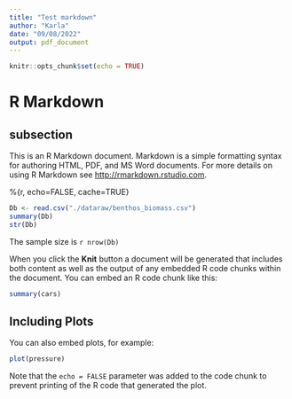 ```yaml
---
title: "Test markdown"
author: "Karla"
date: "09/08/2022"
output: pdf_document
---
```


```r
knitr::opts_chunk$set(echo = TRUE)
```

# R Markdown

## subsection

This is an R Markdown document. Markdown is a simple formatting syntax for authoring HTML, PDF, and MS Word documents. For more details on using R Markdown see <http://rmarkdown.rstudio.com>.

%{r, echo=FALSE, cache=TRUE}

```r
Db <- read.csv("./dataraw/benthos_biomass.csv")
summary(Db)
str(Db)

```

The sample size is `r nrow(Db)`



When you click the **Knit** button a document will be generated that includes both content as well as the output of any embedded R code chunks within the document. You can embed an R code chunk like this:

```r
summary(cars)
```

## Including Plots

You can also embed plots, for example:

```r
plot(pressure)
```

Note that the `echo = FALSE` parameter was added to the code chunk to prevent printing of the R code that generated the plot.
